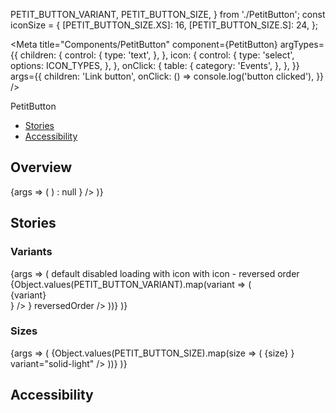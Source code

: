  PETIT_BUTTON_VARIANT,
  PETIT_BUTTON_SIZE,
} from './PetitButton';
const iconSize = {
  [PETIT_BUTTON_SIZE.XS]: 16,
  [PETIT_BUTTON_SIZE.S]: 24,
};

<Meta
  title="Components/PetitButton"
  component={PetitButton}
  argTypes={{
    children: {
      control: {
        type: 'text',
      },
    },
    icon: {
      control: {
        type: 'select',
        options: ICON_TYPES,
      },
    },
    onClick: {
      table: {
        category: 'Events',
      },
    },
  }}
  args={{
    children: 'Link button',
    onClick: () => console.log('button clicked'),
  }}
/>

<PageHeader>PetitButton</PageHeader>

- [Stories](#stories)
- [Accessibility](#accessibility)

## Overview

<Canvas>
  <Story name="Default">
    {args => (
      <PetitButton
        {...args}
        icon={
          args.icon ? (
            <Icon
              size={iconSize[args.size]}
              type={args.icon}
              color="adaptive"
            />
          ) : null
        }
      />
    )}
  </Story>
</Canvas>

<ArgsTable story="Default" />

## Stories

### Variants

<Canvas>
  <Story name="Variants">
    {args => (
      <StoryVariantTable className="sg-button-stories-table">
        <thead>
          <tr>
            <th />
            <th>
              <Headline
                extraBold
                transform="uppercase"
                as="span"
                color="text-gray-40"
                size="medium"
              >
                default
              </Headline>
            </th>
            <th>
              <Headline
                extraBold
                transform="uppercase"
                as="span"
                color="text-gray-40"
                size="medium"
              >
                disabled
              </Headline>
            </th>
            <th>
              <Headline
                extraBold
                transform="uppercase"
                as="span"
                color="text-gray-40"
                size="medium"
              >
                loading
              </Headline>
            </th>
            <th>
              <Headline
                extraBold
                transform="uppercase"
                as="span"
                color="text-gray-40"
                size="medium"
              >
                with icon
              </Headline>
            </th>
            <th>
              <Headline
                extraBold
                transform="uppercase"
                as="span"
                color="text-gray-40"
                size="medium"
              >
                with icon - reversed order
              </Headline>
            </th>
          </tr>
        </thead>
        <tbody>
          {Object.values(PETIT_BUTTON_VARIANT).map(variant => (
            <tr
              style={{
                backgroundColor:
                  'transparent-inverted' === variant ? 'black' : 'transparent',
              }}
              key={variant}
            >
              <td>
                <div
                  style={{
                    height: 40,
                    display: 'flex',
                    alignItems: 'center',
                  }}
                >
                  <Headline
                    extraBold
                    transform="uppercase"
                    as="span"
                    color="text-gray-40"
                    size="medium"
                  >
                    {variant}
                  </Headline>
                </div>
              </td>
              <td>
                <div>
                  <PetitButton {...args} variant={variant} />
                </div>
              </td>
              <td>
                <PetitButton {...args} variant={variant} disabled />
              </td>
              <td>
                <PetitButton {...args} variant={variant} loading />
              </td>
              <td>
                <PetitButton
                  {...args}
                  variant={variant}
                  icon={<Icon type="arrow_up" color="adaptive" />}
                />
              </td>
              <td>
                <PetitButton
                  {...args}
                  variant={variant}
                  icon={<Icon type="arrow_right" color="adaptive" />}
                  reversedOrder
                />
              </td>
            </tr>
          ))}
        </tbody>
      </StoryVariantTable>
    )}
  </Story>
</Canvas>

### Sizes

<Canvas>
  <Story name="Sizes">
    {args => (
      <StoryVariantTable>
        <tbody>
          {Object.values(PETIT_BUTTON_SIZE).map(size => (
            <tr key={size}>
              <td>
                <Headline
                  extraBold
                  transform="uppercase"
                  as="span"
                  color="text-gray-40"
                  size="medium"
                >
                  {size}
                </Headline>
              </td>
              <td>
                <PetitButton {...args} size={size} variant="solid-light" />
              </td>
              <td>
                <PetitButton
                  {...args}
                  size={size}
                  icon={
                    <Icon
                      type="arrow_up"
                      color="adaptive"
                      size={iconSize[size]}
                    />
                  }
                  variant="solid-light"
                />
              </td>
              <td>
                <PetitButton
                  {...args}
                  size={size}
                  loading
                  variant="solid-light"
                />
              </td>
            </tr>
          ))}
        </tbody>
      </StoryVariantTable>
    )}
  </Story>
</Canvas>

## Accessibility

<PetitButtonA11y />
